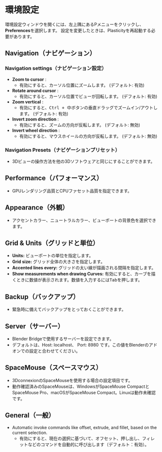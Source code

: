 # 環境設定

環境設定ウィンドウを開くには、左上隅にあるPメニューをクリックし、**Preferences**を選択します。
設定を変更したときは、Plasticityを再起動する必要があります。

## Navigation（ナビゲーション）

### Navigation settings（ナビゲーション設定）

- **Zoom to cursor** : 
    - 有効にすると、カーソル位置にズームします。 (デフォルト: 有効)
- **Rotate around cursor** : 
    - 有効にすると、カーソル位置でビューが回転します。 (デフォルト: 有効)
- **Zoom vertical** : 
    - 有効にすると、<kbd>Ctrl + 中ボタン</kbd>の垂直ドラッグでズームイン/アウトします。 (デフォルト: 有効)
- **Invert zoom direction** : 
    - 有効にすると、ズームの方向が反転します。 (デフォルト: 無効)
- **Invert wheel direction** : 
    - 有効にすると、マウスホイールの方向が反転します。 (デフォルト: 無効)
    
### Navigation Presets（ナビゲーションプリセット）

- 3Dビューの操作方法を他の3Dソフトウェアと同じにすることができます。

## Performance（パフォーマンス）

- GPUレンダリング品質とCPUファセット品質を指定できます。

## Appearance（外観）

- アクセントカラー、ニュートラルカラー、ビューポートの背景色を選択できます。

## Grid & Units（グリッドと単位）

- **Units:** ビューポートの単位を指定します。
- **Grid size:** グリッド全体の大きさを指定します。
- **Accented lines every:** グリッドの太い線が描画される間隔を指定します。
- **Show measurements when drawing Curves:** 有効にすると、カーブを描くときに数値が表示されます。数値を入力するには<kbd>Tab</kbd>を押します。

## Backup（バックアップ）

- 緊急時に備えてバックアップをとっておくことができます。

## Server（サーバー）

- Blender Bridgeで使用するサーバーを設定できます。
- デフォルトは、Host: localhost、 Port: 8980 です。この値をBlenderのアドオンでの設定と合わせてください。

## SpaceMouse（スペースマウス）

- 3DconnexionのSpaceMouseを使用する場合の設定項目です。
- 動作確認済みのSpaceMouseは、WindowsがSpaceMouse CompactとSpaceMouse Pro、macOSがSpaceMouse Compact。Linuxは動作未確認です。

## General（一般）

- Automatic invoke commands like offset, extrude, and fillet, based on the current selection.
    - 有効にすると、現在の選択に基づいて、オフセット、押し出し、フィレットなどのコマンドを自動的に呼び出します（デフォルト：有効）。